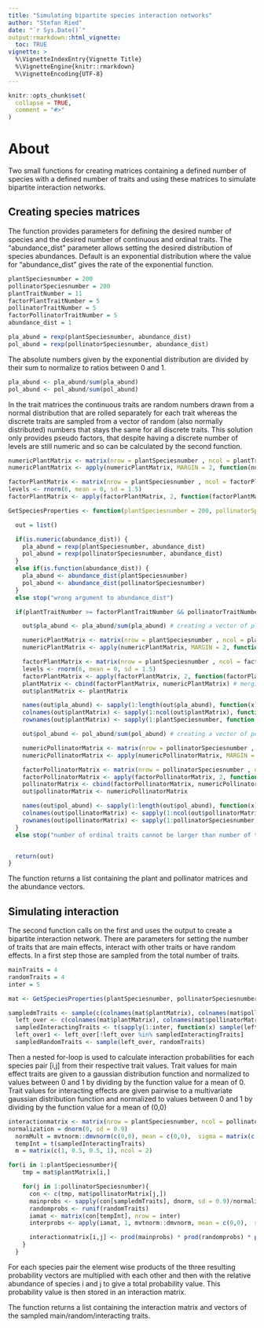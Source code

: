 ```yaml
---
title: "Simulating bipartite species interaction networks"
author: "Stefan Ried"
date: "`r Sys.Date()`"
output:rmarkdown::html_vignette:
  toc: TRUE
vignette: >
  %\VignetteIndexEntry{Vignette Title}
  %\VignetteEngine{knitr::rmarkdown}
  %\VignetteEncoding{UTF-8}
---
```


```r
knitr::opts_chunk$set(
  collapse = TRUE,
  comment = "#>"
)
```

# About

Two small functions for creating matrices containing a defined number of species with a defined number of traits and using these matrices to simulate bipartite interaction networks.

## Creating species matrices

The function provides parameters for defining the desired number of species and the desired number of continuous and ordinal traits. The "abundance_dist" parameter allows setting the desired distribution of species abundances. Default is an exponential distribution where the value for "abundance_dist" gives the rate of the exponential function.

```r
plantSpeciesnumber = 200 
pollinatorSpeciesnumber = 200 
plantTraitNumber = 11
factorPlantTraitNumber = 5 
pollinatorTraitNumber = 5 
factorPollinatorTraitNumber = 5 
abundance_dist = 1
```

```r
pla_abund = rexp(plantSpeciesnumber, abundance_dist)
pol_abund = rexp(pollinatorSpeciesnumber, abundance_dist)
```

The absolute numbers given by the exponential distribution are divided by their sum to normalize to ratios between 0 and 1.
```r
pla_abund <- pla_abund/sum(pla_abund)
pol_abund <- pol_abund/sum(pol_abund)
```

In the trait matrices the continuous traits are random numbers drawn from a normal distribution that are rolled separately for each trait whereas the discrete traits are sampled from a vector of random (also normally distributed) numbers that stays the same for all discrete traits. This solution only provides pseudo factors, that despite having a discrete number of levels are still numeric and so can be calculated by the second function.

```r
numericPlantMatrix <- matrix(nrow = plantSpeciesnumber , ncol = plantTraitNumber)
numericPlantMatrix <- apply(numericPlantMatrix, MARGIN = 2, function(numericPlantMatrix) rnorm(plantSpeciesnumber, mean = 0, sd = 1))

factorPlantMatrix <- matrix(nrow = plantSpeciesnumber , ncol = factorPlantTraitNumber)
levels <- rnorm(6, mean = 0, sd = 1.5)
factorPlantMatrix <- apply(factorPlantMatrix, 2, function(factorPlantMatrix) sample(levels, plantSpeciesnumber, replace = T, prob = dnorm(1:6, mean = 3.5, sd = 1)))
```

```r
GetSpeciesProperties <- function(plantSpeciesnumber = 200, pollinatorSpeciesnumber = 200, plantTraitNumber = 11, factorPlantTraitNumber = 5, pollinatorTraitNumber = 5, factorPollinatorTraitNumber = 5, abundance_dist = 1){

  out = list()

  if(is.numeric(abundance_dist)) {
    pla_abund = rexp(plantSpeciesnumber, abundance_dist)
    pol_abund = rexp(pollinatorSpeciesnumber, abundance_dist)
  }
  else if(is.function(abundance_dist)) {
    pla_abund <- abundance_dist(plantSpeciesnumber)
    pol_abund <- abundance_dist(pollinatorSpeciesnumber)
  }
  else stop("wrong argument to abundance_dist")

  if(plantTraitNumber >= factorPlantTraitNumber && pollinatorTraitNumber >= factorPollinatorTraitNumber){

    out$pla_abund <- pla_abund/sum(pla_abund) # creating a vector of plant abundances

    numericPlantMatrix <- matrix(nrow = plantSpeciesnumber , ncol = plantTraitNumber) # creating a matrix of all plant species and their continuous traits
    numericPlantMatrix <- apply(numericPlantMatrix, MARGIN = 2, function(numericPlantMatrix) rnorm(plantSpeciesnumber, mean = 0, sd = 1))

    factorPlantMatrix <- matrix(nrow = plantSpeciesnumber , ncol = factorPlantTraitNumber) # creating a matrix of all plant species and their nominal traits
    levels <- rnorm(6, mean = 0, sd = 1.5)
    factorPlantMatrix <- apply(factorPlantMatrix, 2, function(factorPlantMatrix) sample(levels, plantSpeciesnumber, replace = T, prob = dnorm(1:6, mean = 3.5, sd = 1)))
    plantMatrix <- cbind(factorPlantMatrix, numericPlantMatrix) # merging the the matrices
    out$plantMatrix <- plantMatrix

    names(out$pla_abund) <- sapply(1:length(out$pla_abund), function(x) paste("B", x, sep = ""))
    colnames(out$plantMatrix) <- sapply(1:ncol(out$plantMatrix), function(x) paste("A", x, sep = ""))
    rownames(out$plantMatrix) <- sapply(1:plantSpeciesnumber, function(x) paste("a", x, sep = ""))

    out$pol_abund <- pol_abund/sum(pol_abund) # creating a vector of pollinator abundances

    numericPollinatorMatrix <- matrix(nrow = pollinatorSpeciesnumber , ncol = pollinatorTraitNumber) # creating a matrix of all pollinator species and their continuous traits
    numericPollinatorMatrix <- apply(numericPollinatorMatrix, MARGIN = 2, function(numericPollinatorMatrix) rnorm(pollinatorSpeciesnumber, mean = 0, sd = 1))

    factorPollinatorMatrix <- matrix(nrow = pollinatorSpeciesnumber , ncol = factorPollinatorTraitNumber) # creating a matrix of all pollinator species and their nominal traits
    factorPollinatorMatrix <- apply(factorPollinatorMatrix, 2, function(factorPollinatorMatrix) sample(levels, pollinatorSpeciesnumber, replace = T, prob = dnorm(1:6, mean = 3, sd = 2)))
    pollinatorMatrix <- cbind(factorPollinatorMatrix, numericPollinatorMatrix)
    out$pollinatorMatrix <- numericPollinatorMatrix

    names(out$pol_abund) <- sapply(1:length(out$pol_abund), function(x) paste("B", x, sep = ""))
    colnames(out$pollinatorMatrix) <- sapply(1:ncol(out$pollinatorMatrix), function(x) paste("B", x, sep = ""))
    rownames(out$pollinatorMatrix) <- sapply(1:pollinatorSpeciesnumber, function(x) paste("b", x, sep = ""))
  }
  else stop("number of ordinal traits cannot be larger than number of total traits")


  return(out)
}
```

The function returns a list containing the plant and pollinator matrices and the abundance vectors.

## Simulating interaction

The second function calls on the first and uses the output to create a bipartite interaction network. There are parameters for setting the number of traits that are main effects, interact with other traits or have random effects. 
In a first step those are sampled from the total number of traits.
```r
mainTraits = 4
randomTraits = 4
inter = 5
```

```r
mat <- GetSpeciesProperties(plantSpeciesnumber, pollinatorSpeciesnumber , plantTraitNumber , factorPlantTraitNumber, pollinatorTraitNumber, factorPollinatorTraitNumber, abundance_dist)
```

```r
sampledmTraits <- sample(c(colnames(mat$plantMatrix), colnames(mat$pollinatorMatrix)), mainTraits)
  left_over <- c(colnames(mat$plantMatrix), colnames(mat$pollinatorMatrix))[!(c(colnames(mat$plantMatrix), colnames(mat$pollinatorMatrix)) %in% sampledmTraits)]
  sampledInteractingTraits <- t(sapply(1:inter, function(x) sample(left_over, size = 2)))
  left_over1 <- left_over[!left_over %in% sampledInteractingTraits]
  sampledRandomTraits <- sample(left_over, randomTraits)
```

Then a nested for-loop is used to calculate interaction probabilities for each species pair [i,j] from their respective trait values. 
Trait values for main effect traits are given to a gaussian distribution function and normalized to values between 0 and 1 by dividing by the function value for a mean of 0.
Trait values for interacting effects are given pairwise to a multivariate gaussian distribution function and normalized to values between 0 and 1 by dividing by the function value for a mean of (0,0)
```r
interactionmatrix <- matrix(nrow = plantSpeciesnumber, ncol = pollinatorSpeciesnumber)
normalization = dnorm(0, sd = 0.9)
  normMult = mvtnorm::dmvnorm(c(0,0), mean = c(0,0),  sigma = matrix(c(1, 0.5, 0.5, 1), ncol = 2))
  tempInt = t(sampledInteractingTraits)
  m = matrix(c(1, 0.5, 0.5, 1), ncol = 2)
```

```r
for(i in 1:plantSpeciesnumber){
    tmp = mat$plantMatrix[i,]

    for(j in 1:pollinatorSpeciesnumber){
      con <- c(tmp, mat$pollinatorMatrix[j,]) 
      mainprobs <- sapply(con[sampledmTraits], dnorm, sd = 0.9)/normalization 
      randomprobs <- runif(randomTraits)
      iamat <- matrix(con[tempInt], nrow = inter)
      interprobs <- apply(iamat, 1, mvtnorm::dmvnorm, mean = c(0,0),  sigma = m)/normMult 

      interactionmatrix[i,j] <- prod(mainprobs) * prod(randomprobs) * prod(interprobs) * mat$pla_abund[i] * mat$pol_abund[j]
    }
  }
```

For each species pair the element wise products of the three resulting probability vectors are multiplied with each other and then with the relative abundance of species i and j to give a total probability value. This probability value is then stored in an interaction matrix.

The function returns a list containing the interaction matrix and vectors of the sampled main/random/interacting traits.


